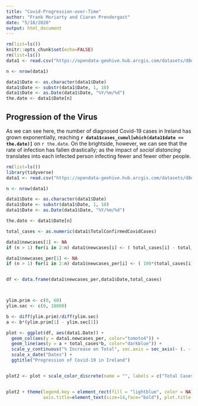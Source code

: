 ```yaml
---
title: "Covid-Progression-over-Time"
author: "Frank Moriarty and Ciaran Prendergast"
date: "5/18/2020"
output: html_document
---
```



```r
rm(list=ls())
knitr::opts_chunk$set(echo=FALSE)
rm(list=ls())
data1 <- read.csv("https://opendata-geohive.hub.arcgis.com/datasets/d8eb52d56273413b84b0187a4e9117be_0.csv?outSR=%7B%22latestWkid%22%3A3857%2C%22wkid%22%3A102100%7D")

n <- nrow(data1)

data1$Date <- as.character(data1$Date)
data1$Date <- substr(data1$Date, 1, 10)
data1$Date <- as.Date(data1$Date, "%Y/%m/%d")
the.date <- data1$Date[n]

```
 

## Progression of the Virus

As we can see here, the number of diagnosed Covid-19 cases in Ireland has grown exponentially, reaching **`r data1$cases_cumul[which(data1$date == the.date)]`** on `r the.date`. On the brightside, however, we can see that the rate of infection has fallen drastically; as the impact of *social distancing* translates into each infected person infecting fewer and fewer other people.


```r

rm(list=ls())
library(tidyverse)
data1 <- read.csv("https://opendata-geohive.hub.arcgis.com/datasets/d8eb52d56273413b84b0187a4e9117be_0.csv?outSR=%7B%22latestWkid%22%3A3857%2C%22wkid%22%3A102100%7D")

n <- nrow(data1)

data1$Date <- as.character(data1$Date)
data1$Date <- substr(data1$Date, 1, 10)
data1$Date <- as.Date(data1$Date, "%Y/%m/%d")

the.date <- data1$Date[n]

total_cases <- as.numeric(data1$TotalConfirmedCovidCases)

data1$newcases[1] <- NA
if (n > 1) for(i in 2:n) data1$newcases[i] <- ( total_cases[i] - total_cases[i-1] )

data1$newcases_per[1] <- NA
if (n > 1) for(i in 2:n) data1$newcases_per[i] <- ( 100*(total_cases[i] - total_cases[i-1])/total_cases[i-1] )


df <- data.frame(data1$newcases_per,data1$Date,total_cases)



ylim.prim <- c(0, 60)   
ylim.sec <- c(0, 18000)  

b <- diff(ylim.prim)/diff(ylim.sec)
a <- b*(ylim.prim[1] - ylim.sec[1])

plot <- ggplot(df, aes(data1.Date)) +
  geom_col(aes(y = data1.newcases_per, color="tomoto4")) +
  geom_line(aes(y = a + total_cases*b, color="darkblue")) +
  scale_y_continuous("% Increase on Total", sec.axis = sec_axis(~ (. - a)/b, name = "Total Cases")) +
  scale_x_date("Dates") +
  ggtitle("Progression of Covid-19 in Ireland") 


plot2 <- plot + scale_color_discrete(name = "", labels = c("Total Cases", "% Increase on Total") )


plot2 + theme(legend.key = element_rect(fill = "lightblue", color = NA), axis.text=element_text(size=12, face = "bold"),
              axis.title=element_text(size=14,face="bold"), plot.title = element_text(size=16, face = "bold"))




```


